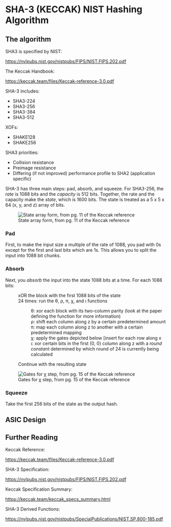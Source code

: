 =SHA-3 (KECCAK) NIST Hashing Algorithm=

==The algorithm==

SHA3 is specified by NIST:

https://nvlpubs.nist.gov/nistpubs/FIPS/NIST.FIPS.202.pdf

The Keccak Handbook:

https://keccak.team/files/Keccak-reference-3.0.pdf

SHA-3 includes:

* SHA3-224
* SHA3-256
* SHA3-384
* SHA3-512

XOFs:

* SHAKE128
* SHAKE256

SHA3 priorities:

* Collision resistance
* Preimage resistance
* Differing (if not improved) performance profile to SHA2 (application specific)

SHA-3 has three main steps: pad, absorb, and squeeze.
For SHA3-256, the ''rate'' is 1088 bits and the ''capacity'' is 512 bits. Together, the rate and the capacity make the ''state'', which is 1600 bits. The state is treated as a 5 x 5 x 64 (x, y, and z) array of bits.


[[File:state array.PNG|thumb|State array form, from pg. 11 of the Keccak reference]]

===Pad===
First, to make the input size a multiple of the rate of 1088, you pad with 0s except for the first and last bits which are 1s. This allows you to split the input into 1088 bit chunks.

===Absorb===
Next, you ''absorb'' the input into the state 1088 bits at a time. For each 1088 bits:
:xOR the block with the first 1088 bits of the state
:24 times: run the &theta;, &rho;, &pi;, &chi;, and &iota; functions 
::&theta;: xor each block with its two-column parity (look at the paper defining the function for more information)
::&rho;: shift each column along z by a certain predetermined amount
::&pi;: map each column along z to another with a certain predetermined mapping
::&chi;: apply the gates depicted below [insert for each row along x
::&iota;: xor certain bits in the first (0, 0) column along z with a ''round constant'' determined by which round of 24 is currently being calculated
:Continue with the resulting state

[[File:chi madness.PNG|thumb|Gates for &chi; step, from pg. 15 of the Keccak reference]]
===Squeeze===
Take the first 256 bits of the state as the output hash.


==ASIC Design==




==Further Reading==

Keccak Reference:

https://keccak.team/files/Keccak-reference-3.0.pdf

SHA-3 Specification:

https://nvlpubs.nist.gov/nistpubs/FIPS/NIST.FIPS.202.pdf

Keccak Specification Summary:

https://keccak.team/keccak_specs_summary.html

SHA-3 Derived Functions:

https://nvlpubs.nist.gov/nistpubs/SpecialPublications/NIST.SP.800-185.pdf
